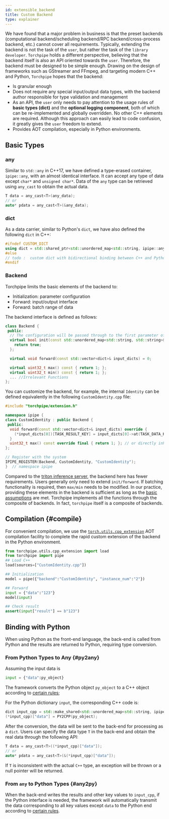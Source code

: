 ```yaml
---
id: extensible_backend
title: Custom Backend
type: explainer
---
```


We have found that a major problem in business is that the preset backends (computational backend/scheduling backend/RPC backend/cross-process backend, etc.) cannot cover all requirements. Typically, extending the backend is not the task of the `user`, but rather the task of the `library developer`. `Torchpipe` holds a different perspective, believing that the backend itself is also an API oriented towards the `user`. Therefore, the backend must be designed to be simple enough. Drawing on the design of frameworks such as GStreamer and FFmpeg, and targeting modern C++ and Python, `Torchpipe` hopes that the backend:
- Is granular enough
- Does not require any special input/output data types, with the backend author responsible for type validation and management
- As an API, the `user` only needs to pay attention to the usage rules of **basic types (dict)** and the **optional logging component**, both of which can be re-implemented and globally overridden. No other C++ elements are required. Although this approach can easily lead to code confusion, it greatly gives the `user` freedom to extend.
- Provides AOT compilation, especially in Python environments. 

## Basic Types
### any
Similar to `std::any` in C++17, we have defined a type-erased container, `ipipe::any`, with an almost identical interface. It can accept any type of data except `char*` and `unsigned char*`. Data of the `any` type can be retrieved using `any_cast` to obtain the actual data. 

```cpp
T data = any_cast<T>(any_data);
// or
auto* pdata = any_cast<T>(&any_data);
```
### dict
As a data carrier, similar to Python's `dict`, we have also defined the following `dict` in C++:
```cpp
#ifndef CUSTOM_DICT
using dict = std::shared_ptr<std::unordered_map<std::string, ipipe::any>>;
#else
// todo :  custom dict with bidirectional binding between C++ and Python
#endif
```


### Backend
Torchpipe limits the basic elements of the backend to:
- Initialization: parameter configuration
- Forward: input/output interface
- Forward: batch range of data

The backend interface is defined as follows:

```cpp
class Backend {
 public:
  // The configuration will be passed through to the first parameter of `init`
  virtual bool init(const std::unordered_map<std::string, std::string>& config, dict dict_config) {
    return true;
  };

  virtual void forward(const std::vector<dict>& input_dicts) = 0;

  virtual uint32_t max() const { return 1; };
  virtual uint32_t min() const { return 1; };
  ... //Irrelevant Functions
};
```

 You can customize the backend, for example, the internal `Identity` can be defined equivalently in the following `CustomIdentity.cpp` file:

```cpp
#include "torchpipe/extension.h"

namespace ipipe {
class CustomIdentity : public Backend {
 public:
  void forward(const std::vector<dict>& input_dicts) override {
    (*input_dicts[0])[TASK_RESULT_KEY] = input_dicts[0]->at(TASK_DATA_KEY);
  }
  uint32_t max() const override final { return 1; }; // or directly inherit from SingleBackend
};

// Register with the system
IPIPE_REGISTER(Backend, CustomIdentity, "CustomIdentity");
}  // namespace ipipe
```

Compared to the [triton inference server](https://github.com/triton-inference-server/backend), the backend here has fewer requirements. Users generally only need to extend `init/forward`. If batching functionality is required, then `max/min` needs to be modified. In our practice, providing these elements in the backend is sufficient as long as the [basic assumptions](./model_parallel#assumption) are met. Torchpipe implements all the functions through the composite of backends. In fact, `torchpipe` itself is a composite of backends.

## Compilation {#compile}
For convenient compilation, we use the [`torch.utils.cpp_extension`](../python/compile) AOT compilation facility to complete the rapid custom extension of the backend in the Python environment.

```python
from torchpipe.utils.cpp_extension import load
from torchpipe import pipe
## Load C++
load(sources=["CustomIdentity.cpp"])

## Initialization
model = pipe({"backend":"CustomIdentity", "instance_num":"2"})

## Forward
input = {"data":"123"}
model(input)

## Check result
assert(input["result"] == b"123")
```

## Binding with Python
When using Python as the front-end language, the back-end is called from Python and the results are returned to Python, requiring type conversion.
### From Python Types to Any {#py2any}
Assuming the input data is
```python
input = {"data":py_object}
```
The framework converts the Python object `py_object` to a C++ object according to [certain rules](../cpp-python/basic#py2cpp);


For the Python dictionary `input`, the corresponding C++ code is:
```cpp
dict input_cpp = std::make_shared<std::unordered_map<std::string, ipipe::any>>();
(*input_cpp)["data"] = PY2CPP(py_object);
```

After the conversion, the data will be sent to the back-end for processing as a `dict`. Users can specify the data type `T` in the back-end and obtain the real data through the following API:

```cpp
T data = any_cast<T>((*input_cpp)["data"]);
// or
auto* pdata = any_cast<T>(&(*input_cpp)["data"]);
```

If `T` is inconsistent with the actual `C++` type, an exception will be thrown or a null pointer will be returned.

### From `any` to Python Types {#any2py}
When the back-end writes the results and other key values to `input_cpp`, if the Python interface is needed, the framework will automatically transmit the data corresponding to all key values except `data` to the Python end according to [certain rules](../cpp-python/basic#cpp2py).
 




